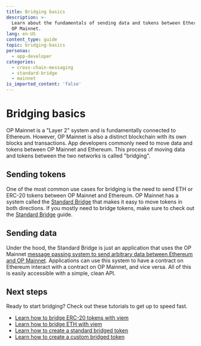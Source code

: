 ```yaml
---
title: Bridging basics
description: >-
  Learn about the fundamentals of sending data and tokens between Ethereum and
  OP Mainnet.
lang: en-US
content_type: guide
topic: bridging-basics
personas:
  - app-developer
categories:
  - cross-chain-messaging
  - standard-bridge
  - mainnet
is_imported_content: 'false'
---
```


# Bridging basics

OP Mainnet is a "Layer 2" system and is fundamentally connected to Ethereum.
However, OP Mainnet is also a distinct blockchain with its own blocks and transactions.
App developers commonly need to move data and tokens between OP Mainnet and Ethereum.
This process of moving data and tokens between the two networks is called "bridging".

## Sending tokens

One of the most common use cases for bridging is the need to send ETH or ERC-20 tokens between OP Mainnet and Ethereum.
OP Mainnet has a system called the [Standard Bridge](./standard-bridge) that makes it easy to move tokens in both directions.
If you mostly need to bridge tokens, make sure to check out the [Standard Bridge](./standard-bridge) guide.

## Sending data

Under the hood, the Standard Bridge is just an application that uses the OP Mainnet [message passing system to send arbitrary data between Ethereum and OP Mainnet](./messaging).
Applications can use this system to have a contract on Ethereum interact with a contract on OP Mainnet, and vice versa.
All of this is easily accessible with a simple, clean API.

## Next steps

Ready to start bridging?
Check out these tutorials to get up to speed fast.

*   [Learn how to bridge ERC-20 tokens with viem](/app-developers/tutorials/bridging/cross-domain-erc20)
*   [Learn how to bridge ETH with viem](/app-developers/tutorials/bridging/cross-domain-eth)
*   [Learn how to create a standard bridged token](/app-developers/tutorials/bridging/standard-token-bridge)
*   [Learn how to create a custom bridged token](/app-developers/tutorials/bridging/custom-token-bridge)
